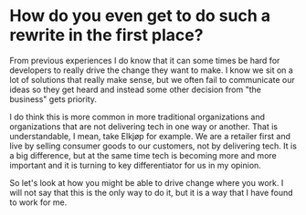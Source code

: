 
<div className="flex items-center justify-center text-center leading-3 w-full h-full">

# How do you even get to do such a rewrite in the first place?

</div>

<Notes>

From previous experiences I do know that it can some times be hard for developers to really drive the change they want to make. I know we sit on a lot of solutions that really make sense, but we often fail to communicate our ideas so they get heard and instead some other decision from "the business" gets priority.

I do think this is more common in more traditional organizations and organizations that are not delivering tech in one way or another. That is understandable, I mean, take Elkjøp for example. We are a retailer first and live by selling consumer goods to our customers, not by delivering tech. It is a big difference, but at the same time tech is becoming more and more important and it is turning to key differentiator for us in my opinion.

So let's look at how you might be able to drive change where you work. I will not say that this is the only way to do it, but it is a way that I have found to work for me.

</Notes>